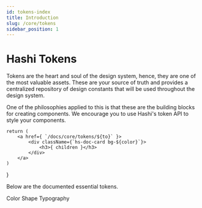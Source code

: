 ```yaml
---
id: tokens-index
title: Introduction
slug: /core/tokens
sidebar_position: 1
---
```


# Hashi Tokens

Tokens are the heart and soul of the design system, hence, they are one of the most valuable assets. These are your source of truth and provides a centralized repository of design constants that will be used throughout the design system.

One of the philosophies applied to this is that these are the building blocks for creating components. We encourage you to use Hashi's token API to style your components.

    return (
        <a href={ `/docs/core/tokens/${to}` }>
            <div className={`hs-doc-card bg-${color}`}>
                <h3>{ children }</h3>
            </div>
        </a>
    )
}

Below are the documented essential tokens.

<section class="grid">
    <TokenCard to="color-tokens" color="scarlet">Color</TokenCard>
    <TokenCard to="shape-tokens" color="native-blue">Shape</TokenCard>
    <TokenCard to="typography-tokens" color="plox">Typography</TokenCard>
</section>

